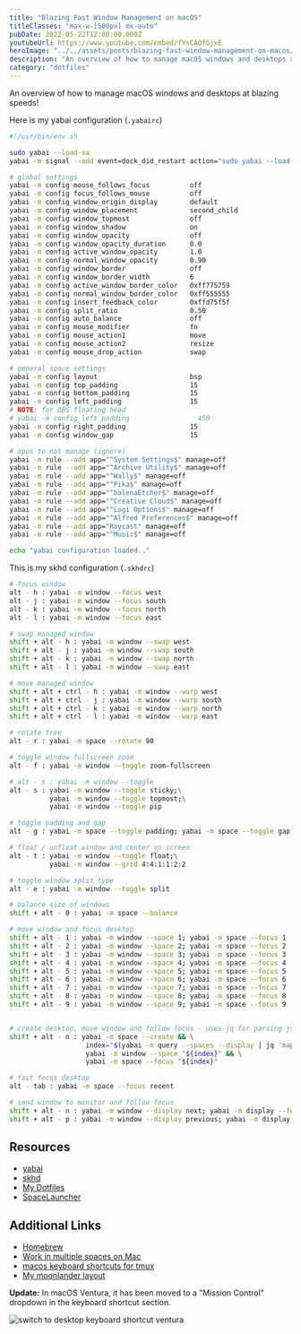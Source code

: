 ```yaml
---
title: "Blazing Fast Window Management on macOS"
titleClasses: "max-w-[500px] mx-auto"
pubDate: 2022-05-22T12:00:00.000Z
youtubeUrl: https://www.youtube.com/embed/fYsCAOfGjxE
heroImage: "../../assets/posts/blazing-fast-window-management-on-macos/blazing-fast-window-management-on-macos.jpeg"
description: "An overview of how to manage macOS windows and desktops at blazing speeds!"
category: "dotfiles"
---
```


An overview of how to manage macOS windows and desktops at blazing speeds!

Here is my yabai configuration (`.yabairc`)

```sh title="~/.yabairc"
#!/usr/bin/env sh

sudo yabai --load-sa
yabai -m signal --add event=dock_did_restart action="sudo yabai --load-sa"

# global settings
yabai -m config mouse_follows_focus          off
yabai -m config focus_follows_mouse          off
yabai -m config window_origin_display        default
yabai -m config window_placement             second_child
yabai -m config window_topmost               off
yabai -m config window_shadow                on
yabai -m config window_opacity               off
yabai -m config window_opacity_duration      0.0
yabai -m config active_window_opacity        1.0
yabai -m config normal_window_opacity        0.90
yabai -m config window_border                off
yabai -m config window_border_width          6
yabai -m config active_window_border_color   0xff775759
yabai -m config normal_window_border_color   0xff555555
yabai -m config insert_feedback_color        0xffd75f5f
yabai -m config split_ratio                  0.50
yabai -m config auto_balance                 off
yabai -m config mouse_modifier               fn
yabai -m config mouse_action1                move
yabai -m config mouse_action2                resize
yabai -m config mouse_drop_action            swap

# general space settings
yabai -m config layout                       bsp
yabai -m config top_padding                  15
yabai -m config bottom_padding               15
yabai -m config left_padding                 15
# NOTE: for OBS floating head
# yabai -m config left_padding                 450
yabai -m config right_padding                15
yabai -m config window_gap                   15

# apps to not manage (ignore)
yabai -m rule --add app="^System Settings$" manage=off
yabai -m rule --add app="^Archive Utility$" manage=off
yabai -m rule --add app="^Wally$" manage=off
yabai -m rule --add app="^Pika$" manage=off
yabai -m rule --add app="^balenaEtcher$" manage=off
yabai -m rule --add app="^Creative Cloud$" manage=off
yabai -m rule --add app="^Logi Options$" manage=off
yabai -m rule --add app="^Alfred Preferences$" manage=off
yabai -m rule --add app="Raycast" manage=off
yabai -m rule --add app="^Music$" manage=off

echo "yabai configuration loaded.."
```

This is my skhd configuration (`.skhdrc`)

```sh title="~/.skhdrc"
# focus window
alt - h : yabai -m window --focus west
alt - j : yabai -m window --focus south
alt - k : yabai -m window --focus north
alt - l : yabai -m window --focus east

# swap managed window
shift + alt - h : yabai -m window --swap west
shift + alt - j : yabai -m window --swap south
shift + alt - k : yabai -m window --swap north
shift + alt - l : yabai -m window --swap east

# move managed window
shift + alt + ctrl - h : yabai -m window --warp west
shift + alt + ctrl - j : yabai -m window --warp south
shift + alt + ctrl - k : yabai -m window --warp north
shift + alt + ctrl - l : yabai -m window --warp east

# rotate tree
alt - r : yabai -m space --rotate 90

# toggle window fullscreen zoom
alt - f : yabai -m window --toggle zoom-fullscreen

# alt - s : yabai -m window --toggle
alt - s : yabai -m window --toggle sticky;\
          yabai -m window --toggle topmost;\
          yabai -m window --toggle pip

# toggle padding and gap
alt - g : yabai -m space --toggle padding; yabai -m space --toggle gap

# float / unfloat window and center on screen
alt - t : yabai -m window --toggle float;\
          yabai -m window --grid 4:4:1:1:2:2

# toggle window split type
alt - e : yabai -m window --toggle split

# balance size of windows
shift + alt - 0 : yabai -m space --balance

# move window and focus desktop
shift + alt - 1 : yabai -m window --space 1; yabai -m space --focus 1
shift + alt - 2 : yabai -m window --space 2; yabai -m space --focus 2
shift + alt - 3 : yabai -m window --space 3; yabai -m space --focus 3
shift + alt - 4 : yabai -m window --space 4; yabai -m space --focus 4
shift + alt - 5 : yabai -m window --space 5; yabai -m space --focus 5
shift + alt - 6 : yabai -m window --space 6; yabai -m space --focus 6
shift + alt - 7 : yabai -m window --space 7; yabai -m space --focus 7
shift + alt - 8 : yabai -m window --space 8; yabai -m space --focus 8
shift + alt - 9 : yabai -m window --space 9; yabai -m space --focus 9


# create desktop, move window and follow focus - uses jq for parsing json (brew install jq)
shift + alt - n : yabai -m space --create && \
                   index="$(yabai -m query --spaces --display | jq 'map(select(."native-fullscreen" == 0))[-1].index')" && \
                   yabai -m window --space "${index}" && \
                   yabai -m space --focus "${index}"

# fast focus desktop
alt - tab : yabai -m space --focus recent

# send window to monitor and follow focus
shift + alt - n : yabai -m window --display next; yabai -m display --focus next
shift + alt - p : yabai -m window --display previous; yabai -m display --focus previous
```

## Resources

- [yabai](https://github.com/koekeishiya/yabai)
- [skhd](https://github.com/koekeishiya/skhd)
- [My Dotfiles](https://dotfiles.joshmedeski.com/yabai.html)
- [SpaceLauncher](https://spacelauncherapp.com)

## Additional Links

- [Homebrew](https://brew.sh)
- [Work in multiple spaces on Mac](https://support.apple.com/guide/mac-help/work-in-multiple-spaces-mh14112/mac)
- [macos keyboard shortcuts for tmux](https://youtu.be/BLp61-Lq0kQ)
- [My moonlander layout](https://configure.zsa.io/moonlander/layouts/3qe37/latest/0)

**Update:** In macOS Ventura, it has been moved to a "Mission Control" dropdown in the keyboard shortcut section.

![switch to desktop keyboard shortcut ventura](../../assets/posts/blazing-fast-window-management-on-macos/switch-to-desktop-keyboard-shortcut-ventura.png)
